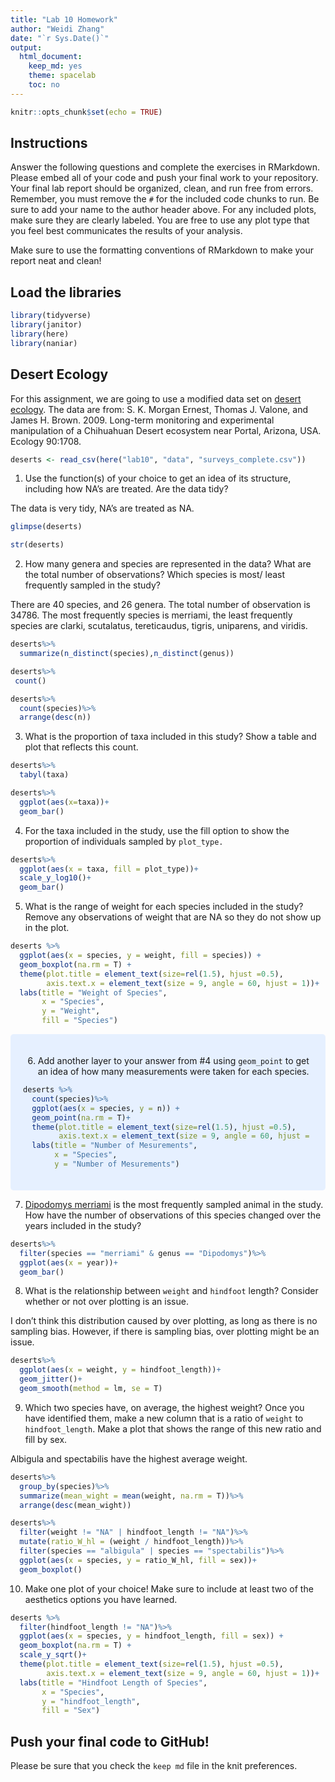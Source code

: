 ```yaml
---
title: "Lab 10 Homework"
author: "Weidi Zhang"
date: "`r Sys.Date()`"
output:
  html_document:
    keep_md: yes
    theme: spacelab
    toc: no
---
```


```r
knitr::opts_chunk$set(echo = TRUE)
```

## Instructions
Answer the following questions and complete the exercises in RMarkdown. Please embed all of your code and push your final work to your repository. Your final lab report should be organized, clean, and run free from errors. Remember, you must remove the `#` for the included code chunks to run. Be sure to add your name to the author header above. For any included plots, make sure they are clearly labeled. You are free to use any plot type that you feel best communicates the results of your analysis.  

Make sure to use the formatting conventions of RMarkdown to make your report neat and clean!  

## Load the libraries
```r
library(tidyverse)
library(janitor)
library(here)
library(naniar)
``` 

## Desert Ecology
For this assignment, we are going to use a modified data set on [desert ecology](http://esapubs.org/archive/ecol/E090/118/). The data are from: S. K. Morgan Ernest, Thomas J. Valone, and James H. Brown. 2009. Long-term monitoring and experimental manipulation of a Chihuahuan Desert ecosystem near Portal, Arizona, USA. Ecology 90:1708.
```r
deserts <- read_csv(here("lab10", "data", "surveys_complete.csv"))
```

1. Use the function(s) of your choice to get an idea of its structure, including how NA's are treated. Are the data tidy?  

The data is very tidy, NA's are treated as NA.
```r
glimpse(deserts)
```
```r
str(deserts)
```


2. How many genera and species are represented in the data? What are the total number of observations? Which species is most/ least frequently sampled in the study?

There are 40 species, and 26 genera. The total number of observation is 34786. The most frequently species is merriami, the least frequently species are clarki, scutalatus, tereticaudus, tigris, uniparens, and viridis.
```r
deserts%>%
  summarize(n_distinct(species),n_distinct(genus))
```
```r
deserts%>%
 count()
```
```r
deserts%>%
  count(species)%>%
  arrange(desc(n))
```



3. What is the proportion of taxa included in this study? Show a table and plot that reflects this count.
```r
deserts%>%
  tabyl(taxa)
```
```r
deserts%>%
  ggplot(aes(x=taxa))+
  geom_bar()
```

4. For the taxa included in the study, use the fill option to show the proportion of individuals sampled by `plot_type.`
```r
deserts%>%
  ggplot(aes(x = taxa, fill = plot_type))+
  scale_y_log10()+
  geom_bar()
```

5. What is the range of weight for each species included in the study? Remove any observations of weight that are NA so they do not show up in the plot.
```r
deserts %>% 
  ggplot(aes(x = species, y = weight, fill = species)) + 
  geom_boxplot(na.rm = T) +
  theme(plot.title = element_text(size=rel(1.5), hjust =0.5),
        axis.text.x = element_text(size = 9, angle = 60, hjust = 1))+
  labs(title = "Weight of Species",
       x = "Species",
       y = "Weight",
       fill = "Species")
```
<style>
div.blue { background-color:#e6f0ff; border-radius: 5px; padding: 20px;}
</style>
<div class = "blue">

6. Add another layer to your answer from #4 using `geom_point` to get an idea of how many measurements were taken for each species.
```r
deserts %>% 
  count(species)%>%
  ggplot(aes(x = species, y = n)) + 
  geom_point(na.rm = T)+
  theme(plot.title = element_text(size=rel(1.5), hjust =0.5),
        axis.text.x = element_text(size = 9, angle = 60, hjust = 1))+
  labs(title = "Number of Mesurements",
       x = "Species",
       y = "Number of Mesurements")
```
</div>

7. [Dipodomys merriami](https://en.wikipedia.org/wiki/Merriam's_kangaroo_rat) is the most frequently sampled animal in the study. How have the number of observations of this species changed over the years included in the study?
```r
deserts%>%
  filter(species == "merriami" & genus == "Dipodomys")%>%
  ggplot(aes(x = year))+
  geom_bar()
```

8. What is the relationship between `weight` and `hindfoot` length? Consider whether or not over plotting is an issue.

I don't think this distribution caused by over plotting, as long as there is no sampling bias. However, if there is sampling bias, over plotting might be an issue.
```r
deserts%>%
  ggplot(aes(x = weight, y = hindfoot_length))+
  geom_jitter()+
  geom_smooth(method = lm, se = T)
```

9. Which two species have, on average, the highest weight? Once you have identified them, make a new column that is a ratio of `weight` to `hindfoot_length`. Make a plot that shows the range of this new ratio and fill by sex.

Albigula and spectabilis have the highest average weight.
```r
deserts%>%
  group_by(species)%>%
  summarize(mean_wight = mean(weight, na.rm = T))%>%
  arrange(desc(mean_wight))
```


```r
deserts%>%
  filter(weight != "NA" | hindfoot_length != "NA")%>%
  mutate(ratio_W_hl = (weight / hindfoot_length))%>%
  filter(species == "albigula" | species == "spectabilis")%>%
  ggplot(aes(x = species, y = ratio_W_hl, fill = sex))+
  geom_boxplot()
```

10. Make one plot of your choice! Make sure to include at least two of the aesthetics options you have learned.
```r
deserts %>% 
  filter(hindfoot_length != "NA")%>%
  ggplot(aes(x = species, y = hindfoot_length, fill = sex)) + 
  geom_boxplot(na.rm = T) +
  scale_y_sqrt()+
  theme(plot.title = element_text(size=rel(1.5), hjust =0.5),
        axis.text.x = element_text(size = 9, angle = 60, hjust = 1))+
  labs(title = "Hindfoot Length of Species",
       x = "Species",
       y = "hindfoot_length",
       fill = "Sex")
```

## Push your final code to GitHub!
Please be sure that you check the `keep md` file in the knit preferences. 